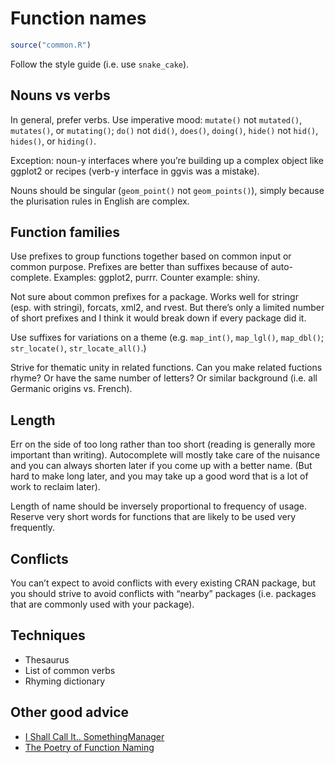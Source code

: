 # Function names

```r
source("common.R")
```

Follow the style guide (i.e. use `snake_cake`).

## Nouns vs verbs

In general, prefer verbs.
Use imperative mood: `mutate()` not `mutated()`, `mutates()`, or `mutating()`; `do()` not `did()`, `does()`, `doing()`, `hide()` not `hid()`, `hides()`, or `hiding()`.

Exception: noun-y interfaces where you're building up a complex object like ggplot2 or recipes (verb-y interface in ggvis was a mistake).

Nouns should be singular (`geom_point()` not `geom_points()`), simply because the plurisation rules in English are complex.

## Function families

Use prefixes to group functions together based on common input or common purpose.
Prefixes are better than suffixes because of auto-complete.
Examples: ggplot2, purrr.
Counter example: shiny.

Not sure about common prefixes for a package.
Works well for stringr (esp. with stringi), forcats, xml2, and rvest.
But there's only a limited number of short prefixes and I think it would break down if every package did it.

Use suffixes for variations on a theme (e.g. `map_int()`, `map_lgl()`, `map_dbl()`; `str_locate()`, `str_locate_all()`.)

Strive for thematic unity in related functions.
Can you make related fuctions rhyme?
Or have the same number of letters?
Or similar background (i.e. all Germanic origins vs. French).

## Length

Err on the side of too long rather than too short (reading is generally more important than writing).
Autocomplete will mostly take care of the nuisance and you can always shorten later if you come up with a better name.
(But hard to make long later, and you may take up a good word that is a lot of work to reclaim later).

Length of name should be inversely proportional to frequency of usage.
Reserve very short words for functions that are likely to be used very frequently.

## Conflicts

You can't expect to avoid conflicts with every existing CRAN package, but you should strive to avoid conflicts with "nearby" packages (i.e. packages that are commonly used with your package).

## Techniques

-   Thesaurus
-   List of common verbs
-   Rhyming dictionary

## Other good advice

-   [I Shall Call It.. SomethingManager](https://blog.codinghorror.com/i-shall-call-it-somethingmanager/)
-   [The Poetry of Function Naming](http://blog.stephenwolfram.com/2010/10/the-poetry-of-function-naming/)
